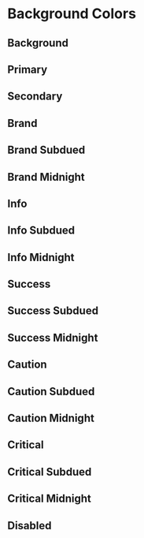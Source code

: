
<Meta title="Theme/Desing Tokens/Background" />

<Unstyled>
  <h1 className='typography-h1 mb-2'>Background Colors</h1>

  <h2 className='typography-h2 mb-2'>Background</h2>

  <BackgroundPresentation
    color="background"
  />

  <h2 className='typography-h2 mb-2'>Primary</h2>

  <BackgroundPresentation
    color="primary"
    className="text-on-primary"
    withHover
  />

  <h2 className='typography-h2 mb-2'>Secondary</h2>

  <BackgroundPresentation
    color="secondary"
    className="text-on-secondary"
    withHover
  />

  <h2 className='typography-h2 mb-2'>Brand</h2>

  <BackgroundPresentation
    color="brand"
    className="text-on-brand"
    withHover
  />

  <h2 className='typography-h2 mb-2'>Brand Subdued</h2>

  <BackgroundPresentation
    color="brand-subdued"
    className="text-on-brand-subdued"
    withHover
  />

  <h2 className='typography-h2 mb-2'>Brand Midnight</h2>

  <BackgroundPresentation
    color="brand-midnight"
    className="text-on-brand-midnight"
  />

  <h2 className='typography-h2 mb-2'>Info</h2>

  <BackgroundPresentation
    color="info"
    className="text-on-info"
    withHover
  />

  <h2 className='typography-h2 mb-2'>Info Subdued</h2>

  <BackgroundPresentation
    color="info-subdued"
    className="text-on-info-subdued"
    withHover
  />

  <h2 className='typography-h2 mb-2'>Info Midnight</h2>

  <BackgroundPresentation
    color="info-midnight"
    className="text-on-info-midnight"
  />

  <h2 className='typography-h2 mb-2'>Success</h2>

  <BackgroundPresentation
    color="success"
    className="text-on-success"
    withHover
  />

  <h2 className='typography-h2 mb-2'>Success Subdued</h2>

  <BackgroundPresentation
    color="success-subdued"
    className="text-on-success-subdued"
    withHover
  />

  <h2 className='typography-h2 mb-2'>Success Midnight</h2>

  <BackgroundPresentation
    color="success-midnight"
    className="text-on-success-midnight"
  />

  <h2 className='typography-h2 mb-2'>Caution</h2>

  <BackgroundPresentation
    color="caution"
    className="text-on-caution"
    withHover
  />

  <h2 className='typography-h2 mb-2'>Caution Subdued</h2>

  <BackgroundPresentation
    color="caution-subdued"
    className="text-on-caution-subdued"
    withHover
  />

  <h2 className='typography-h2 mb-2'>Caution Midnight</h2>

  <BackgroundPresentation
    color="caution-midnight"
    className="text-on-caution-midnight"
  />

  <h2 className='typography-h2 mb-2'>Critical</h2>

  <BackgroundPresentation
    color="critical"
    className="text-on-critical"
    withHover
  />

  <h2 className='typography-h2 mb-2'>Critical Subdued</h2>

  <BackgroundPresentation
    color="critical-subdued"
    className="text-on-critical-subdued"
    withHover
  />

  <h2 className='typography-h2 mb-2'>Critical Midnight</h2>

  <BackgroundPresentation
    color="critical-midnight"
    className="text-on-critical-midnight"
  />
  
  <h2 className='typography-h2 mb-2'>Disabled</h2>

  <BackgroundPresentation
    color="disabled"
    className="text-on-disabled"
  />
</Unstyled>
